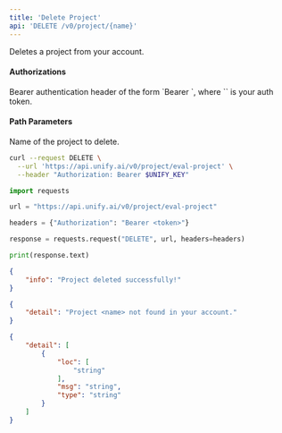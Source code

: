 ```yaml
---
title: 'Delete Project'
api: 'DELETE /v0/project/{name}'
---
```

Deletes a project from your account.

#### Authorizations

<ParamField header="Authorization" type="string" required="true">
  Bearer authentication header of the form `Bearer <token>`, where `<token>` is your auth token.
</ParamField>

#### Path Parameters

<ParamField query="name" type="string" required="true">
Name of the project to delete.
</ParamField>

<RequestExample>

```bash cURL
curl --request DELETE \
  --url 'https://api.unify.ai/v0/project/eval-project' \
  --header "Authorization: Bearer $UNIFY_KEY"
```

```python Python
import requests

url = "https://api.unify.ai/v0/project/eval-project"

headers = {"Authorization": "Bearer <token>"}

response = requests.request("DELETE", url, headers=headers)

print(response.text)
```

</RequestExample>
<ResponseExample>

```json 200
{
    "info": "Project deleted successfully!"
}
```

```json 404
{
    "detail": "Project <name> not found in your account."
}
```

```json 422
{
    "detail": [
        {
            "loc": [
                "string"
            ],
            "msg": "string",
            "type": "string"
        }
    ]
}
```

</ResponseExample>
